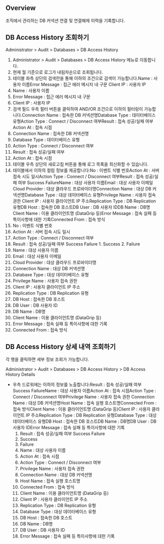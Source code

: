 ## Overview
조직에서 관리하는 DB 커넥션 연결 및 연결해제 이력을 기록합니다.

## DB Access History 조회하기
Administrator &gt; Audit &gt; Databases &gt; DB Access History

1. Administrator > Audit > Databases > DB Access History 메뉴로 이동합니다.
2. 현재 월 기준으로 로그가 내림차순으로 조회됩니다.
3. 테이블 좌측 상단의 검색란을 통해 이하의 조건으로 검색이 가능합니다.Name : 사용자 이름Error Message : 접근 에러 메시지 내 구문 Client IP : 사용자 IP
  1. Name : 사용자 이름
  2. Error Message : 접근 에러 메시지 내 구문
  3. Client IP : 사용자 IP
4. 검색 필드 우측 필터 버튼을 클릭하여 AND/OR 조건으로 이하의 필터링이 가능합니다.Connection Name : 접속한 DB 커넥션명Database Type : 데이터베이스 유형Action Type : Connect / Disconnect 여부Result : 접속 성공/실패 여부Action At : 접속 시점
  1. Connection Name : 접속한 DB 커넥션명
  2. Database Type : 데이터베이스 유형
  3. Action Type : Connect / Disconnect 여부
  4. Result : 접속 성공/실패 여부
  5. Action At : 접속 시점
5. 테이블 우측 상단의 새로고침 버튼을 통해 로그 목록을 최신화할 수 있습니다.
6. 테이블에서 이하의 컬럼 정보를 제공합니다:No : 이벤트 식별 번호Action At : 서버 접속 시도 일시Action Type : Connect / Disconnect 여부Result : 접속 성공/실패 여부 Success FailureName : 대상 사용자 이름Email : 대상 사용자 이메일Cloud Provider : 대상 클라우드 프로바이더명Connection Name : 대상 DB 커넥션명Database Type : 대상 데이터베이스 유형Privilege Name : 사용자 접속 권한 Client IP : 사용자 클라이언트 IP 주소Replication Type : DB Replication 유형DB Host : 접속한 DB 호스트DB User : DB 사용자 IDDB Name : DB명Client Name : 이용 클라이언트명 (DataGrip 등)Error Message : 접속 실패 등 특이사항에 대한 기록Connected From : 접속 방식
  1. No : 이벤트 식별 번호
  2. Action At : 서버 접속 시도 일시
  3. Action Type : Connect / Disconnect 여부
  4. Result : 접속 성공/실패 여부 Success Failure
    1. Success
    2. Failure
  5. Name : 대상 사용자 이름
  6. Email : 대상 사용자 이메일
  7. Cloud Provider : 대상 클라우드 프로바이더명
  8. Connection Name : 대상 DB 커넥션명
  9. Database Type : 대상 데이터베이스 유형
  10. Privilege Name : 사용자 접속 권한
  11. Client IP : 사용자 클라이언트 IP 주소
  12. Replication Type : DB Replication 유형
  13. DB Host : 접속한 DB 호스트
  14. DB User : DB 사용자 ID
  15. DB Name : DB명
  16. Client Name : 이용 클라이언트명 (DataGrip 등)
  17. Error Message : 접속 실패 등 특이사항에 대한 기록
  18. Connected From : 접속 방식

## DB Access History 상세 내역 조회하기
각 행을 클릭하면 세부 정보 조회가 가능합니다.

Administrator &gt; Audit &gt; Databases &gt; DB Access History &gt; DB Access History Details

* 우측 드로워에는 이하의 정보를 노출합니다:Result : 접속 성공/실패 여부 Success FailureName : 대상 사용자 이름Action At : 접속 시점Action Type : Connect / Disconnect 여부Privilege Name : 사용자 접속 권한 Connection Name : 대상 DB 커넥션명Host Name : 접속 실행 호스트명Connected From : 접속 방식Client Name : 이용 클라이언트명 (DataGrip 등)Client IP : 사용자 클라이언트 IP 주소Replication Type : DB Replication 유형Database Type : 대상 데이터베이스 유형DB Host : 접속한 DB 호스트DB Name : DB명DB User : DB 사용자 IDError Message : 접속 실패 등 특이사항에 대한 기록
  1. Result : 접속 성공/실패 여부 Success Failure
    1. Success
    2. Failure
  2. Name : 대상 사용자 이름
  3. Action At : 접속 시점
  4. Action Type : Connect / Disconnect 여부
  5. Privilege Name : 사용자 접속 권한
  6. Connection Name : 대상 DB 커넥션명
  7. Host Name : 접속 실행 호스트명
  8. Connected From : 접속 방식
  9. Client Name : 이용 클라이언트명 (DataGrip 등)
  10. Client IP : 사용자 클라이언트 IP 주소
  11. Replication Type : DB Replication 유형
  12. Database Type : 대상 데이터베이스 유형
  13. DB Host : 접속한 DB 호스트
  14. DB Name : DB명
  15. DB User : DB 사용자 ID
  16. Error Message : 접속 실패 등 특이사항에 대한 기록
